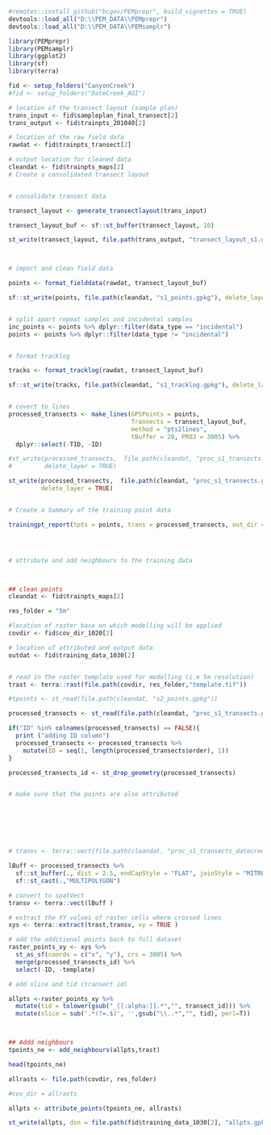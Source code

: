 
```r
#remotes::install_github("bcgov/PEMprepr", build_vignettes = TRUE)
devtools::load_all("D:\\PEM_DATA\\PEMprepr")
devtools::load_all("D:\\PEM_DATA\\PEMsamplr")

library(PEMprepr)
library(PEMsamplr)
library(ggplot2)
library(sf)
library(terra)

fid <- setup_folders("CanyonCreek")
#fid <- setup_folders("DateCreek_AOI")

# location of the transect layout (sample plan)
trans_input <- fid$sampleplan_final_transect[2]
trans_output <- fid$trainpts_201040[2]

# location of the raw field data
rawdat <- fid$trainpts_transect[2]

# output location for cleaned data
cleandat <- fid$trainpts_maps[2]
# Create a consolidated transect layout


# consolidate transect data

transect_layout <- generate_transectlayout(trans_input)

transect_layout_buf <- sf::st_buffer(transect_layout, 10)

st_write(transect_layout, file.path(trans_output, "transect_layout_s1.gpkg"), delete_layer = TRUE)



# import and clean field data

points <- format_fielddata(rawdat, transect_layout_buf)

sf::st_write(points, file.path(cleandat, "s1_points.gpkg"), delete_layer = TRUE)


# split apart repeat samples and incidental samples 
inc_points <- points %>% dplyr::filter(data_type == "incidental")
points <- points %>% dplyr::filter(data_type != "incidental")


# format tracklog

tracks <- format_tracklog(rawdat, transect_layout_buf)

sf::st_write(tracks, file.path(cleandat, "s1_tracklog.gpkg"), delete_layer = TRUE)


# covert to lines
processed_transects <- make_lines(GPSPoints = points,
                                  Transects = transect_layout_buf,
                                  method = "pts2lines",
                                  tBuffer = 20, PROJ = 3005) %>%
  dplyr::select(-TID, -ID)

#st_write(processed_transects,  file.path(cleandat, "proc_s1_transects.gpkg"),
#         delete_layer = TRUE)

st_write(processed_transects,  file.path(cleandat, "proc_s1_transects.gpkg"),
         delete_layer = TRUE)


# Create a Summary of the training point data

trainingpt_report(tpts = points, trans = processed_transects, out_dir = cleandat)




# attribute and add neighbours to the training data



## clean points
cleandat <- fid$trainpts_maps[2]

res_folder = "5m"

#location of raster base on which modelling will be applied
covdir <- fid$cov_dir_1020[2]

# location of attributed and output data
outdat <- fid$training_data_1030[2]


# read in the raster template used for modelling (i.e 5m resolution)
trast <- terra::rast(file.path(covdir, res_folder,"template.tif"))

#tpoints <- st_read(file.path(cleandat, "s2_points.gpkg"))

processed_transects <- st_read(file.path(cleandat, "proc_s1_transects.gpkg"))

if("ID" %in% colnames(processed_transects) == FALSE){
  print ("adding ID column")
  processed_transects <- processed_transects %>%
    mutate(ID = seq(1, length(processed_transects$order), 1))
}

processed_transects_id <- st_drop_geometry(processed_transects)


# make sure that the points are also attributed







# transv <- terra::vect(file.path(cleandat, "proc_s1_transects_datecreek.gpkg"))

lBuff <- processed_transects %>%
  sf::st_buffer(., dist = 2.5, endCapStyle = "FLAT", joinStyle = "MITRE") %>%
  sf::st_cast(.,"MULTIPOLYGON")

# convert to spatVect
transv <- terra::vect(lBuff )

# extract the XY values of raster cells where crossed lines
xys <- terra::extract(trast,transv, xy = TRUE )

# add the additional points back to full dataset
raster_points_xy <- xys %>%
  st_as_sf(coords = c("x", "y"), crs = 3005) %>%
  merge(processed_transects_id) %>%
  select(-ID, -template)

# add slice and tid (transect id)

allpts <-raster_points_xy %>%
  mutate(tid = tolower(gsub("_[[:alpha:]].*","", transect_id))) %>%
  mutate(slice = sub('.*(?=.$)', '',gsub("\\..*","", tid), perl=T))



## Addd neighbours
tpoints_ne <- add_neighbours(allpts,trast)

head(tpoints_ne)

allrasts <- file.path(covdir, res_folder)

#cov_dir = allrasts

allpts <- attribute_points(tpoints_ne, allrasts)

st_write(allpts, dsn = file.path(fid$training_data_1030[2], "allpts.gpkg"), delete_layer = TRUE)

```
